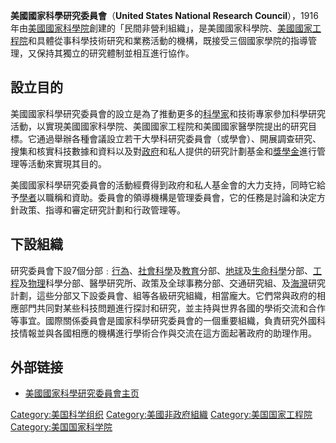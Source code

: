 '''美國國家科學研究委員會'''（'''United States National Research Council'''），1916年由[[美國國家科學院|美國國家科學院]]創建的「民間非營利組織」，是美國國家科學院、[[美國國家工程院|美國國家工程院]]和{{Link-en|美國國家醫學院|National Academy of Medicine}}具體從事科學技術研究和業務活動的機構，既接受三個國家學院的指導管理，又保持其獨立的研究體制並相互進行協作。

== 設立目的 ==
美國國家科學研究委員會的設立是為了推動更多的[[科學家|科學家]]和技術專家參加科學研究活動，以實現美國國家科學院、美國國家工程院和美國國家醫學院提出的研究目標。它通過舉辦各種會議設立若干大學科研究委員會（或學會）、開展調查研究、搜集和核實科技數據和資料以及對[[政府|政府]]和私人提供的研究計劃基金和[[獎學金|獎學金]]進行管理等活動來實現其目的。

美國國家科學研究委員會的活動經費得到政府和私人基金會的大力支持，同時它給予[[學者|學者]]以職稱和資助。委員會的領導機構是管理委員會，它的任務是討論和決定方針政策、指導和審定研究計劃和行政管理等。

== 下設組織 ==
研究委員會下設7個分部﹕[[行為科學|行為]]、[[社會科學|社會科學]]及[[教育學|教育]]分部、[[地球科學|地球]]及[[生命科學|生命科學]]分部、[[工程|工程]]及[[物理|物理]]科學分部、醫學研究所、政策及全球事務分部、交通研究組、及[[墨西哥灣|海灣]]研究計劃，這些分部又下設委員會、組等各級研究組織，相當龐大。它們常與政府的相應部門共同對某些科技問題進行探討和研究，並主持與世界各國的學術交流和合作等事宜。國際關係委員會是國家科學研究委員會的一個重要組織，負責研究外國科技情報並與各國相應的機構進行學術合作與交流在這方面起著政府的助理作用。

== 外部链接 ==
* {{en}}[https://web.archive.org/web/20120102070003/http://www.nationalacademies.org/nrc/ 美國國家科學研究委員會主页]

{{美国学术院}}
[[Category:美国科学组织|Category:美国科学组织]]
[[Category:美國非政府組織|Category:美國非政府組織]]
[[Category:美国国家工程院|Category:美国国家工程院]]
[[Category:美国国家科学院|Category:美国国家科学院]]